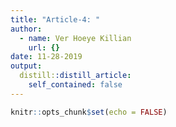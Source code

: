 ```yaml
---
title: "Article-4: "
author:
  - name: Ver Hoeye Killian
    url: {}
date: 11-28-2019
output:
  distill::distill_article:
    self_contained: false
---
```


```r
knitr::opts_chunk$set(echo = FALSE)
```



